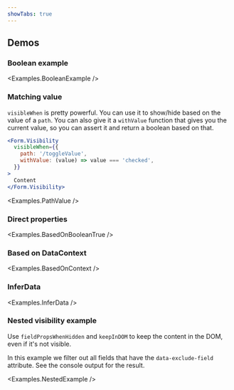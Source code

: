 ```yaml
---
showTabs: true
---
```



## Demos

### Boolean example

<Examples.BooleanExample />

### Matching value

`visibleWhen` is pretty powerful. You can use it to show/hide based on the value of a `path`. You can also give it a `withValue` function that gives you the current value, so you can assert it and return a boolean based on that.

```jsx
<Form.Visibility
  visibleWhen={{
    path: '/toggleValue',
    withValue: (value) => value === 'checked',
  }}
>
  Content
</Form.Visibility>
```

<Examples.PathValue />

### Direct properties

<Examples.BasedOnBooleanTrue />

### Based on DataContext

<Examples.BasedOnContext />

### InferData

<Examples.InferData />

### Nested visibility example

Use `fieldPropsWhenHidden` and `keepInDOM` to keep the content in the DOM, even if it's not visible.

In this example we filter out all fields that have the `data-exclude-field` attribute. See the console output for the result.

<Examples.NestedExample />

